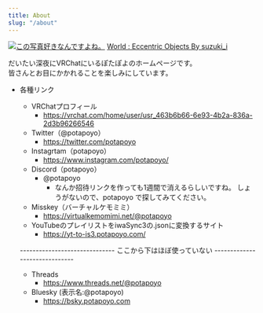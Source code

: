 ```yaml
---
title: About
slug: "/about"
---
```

[![この写真好きなんですよね。](https://assets.potapoyo.com/img/thumb_20230910-VRChat_2023-09-10_01-32-44.124_3840x2160.webp)](https://assets.potapoyo.com/img/20230910-VRChat_2023-09-10_01-32-44.124_3840x2160.jpg)
<a href="https://vrchat.com/home/launch?worldId=wrld_9ac9ed36-adb0-491a-8757-d250f21c9bcf" target="_blank">World : Eccentric Objects By suzuki_i</a>

だいたい深夜にVRChatにいるぽたぽよのホームページです。\
皆さんとお目にかかれることを楽しみにしています。

+ 各種リンク
  + VRChatプロフィール
    + https://vrchat.com/home/user/usr_463b6b66-6e93-4b2a-836a-2d3b96266546
  + Twitter（@potapoyo）
    + https://twitter.com/potapoyo
  + Instagrtam（potapoyo）
    + https://www.instagram.com/potapoyo/
  + Discord（potapoyo）
    + @potapoyo
      + なんか招待リンクを作っても1週間で消えるらしいですね。 しょうがないので、potapoyo で探してみてください。
  + Misskey（バーチャルケモミミ）
    + https://virtualkemomimi.net/@potapoyo
  + YouTubeのプレイリストをiwaSync3の.jsonに変換するサイト
    + https://yt-to-is3.potapoyo.com/

  ------------------------------ ここから下はほぼ使っていない ------------------------------

  + Threads
    + https://www.threads.net/@potapoyo
  + Bluesky (表示名:@potapoyo)
    + https://bsky.potapoyo.com
